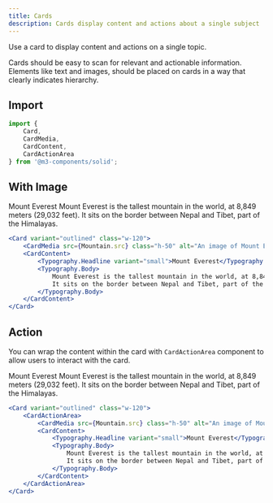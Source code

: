 ```yaml
---
title: Cards
description: Cards display content and actions about a single subject
---
```



Use a card to display content and actions on a single topic.

Cards should be easy to scan for relevant and actionable information. 
Elements like text and images, should be placed on cards in a way that clearly indicates hierarchy.

## Import

```jsx
import {
    Card,
    CardMedia,
    CardContent,
    CardActionArea
} from '@m3-components/solid';
```

## With Image

<ComponentPreview>
    <Card variant="outlined" class="w-120">
        <CardMedia src={Mountain.src} class="h-50" alt="An image of Mount Everest"  />
        <CardContent>
            <Typography.Headline variant="small">Mount Everest</Typography.Headline>
            <Typography.Body>
                Mount Everest is the tallest mountain in the world, at 8,849 meters (29,032 feet).
                It sits on the border between Nepal and Tibet, part of the Himalayas.
            </Typography.Body>
        </CardContent>
    </Card>
</ComponentPreview>

   
```jsx
<Card variant="outlined" class="w-120">
    <CardMedia src={Mountain.src} class="h-50" alt="An image of Mount Everest"  />
    <CardContent>
        <Typography.Headline variant="small">Mount Everest</Typography.Headline>
        <Typography.Body>
            Mount Everest is the tallest mountain in the world, at 8,849 meters (29,032 feet).
            It sits on the border between Nepal and Tibet, part of the Himalayas.
        </Typography.Body>
    </CardContent>
</Card>
```

## Action

You can wrap the content within the card with `CardActionArea` component to allow users to interact with the card.

<ComponentPreview>
    <Card variant="outlined" class="w-120">
        <CardActionArea client:load>
            <CardMedia src={Mountain.src} class="h-50" alt="An image of Mount Everest"  />
            <CardContent>
                <Typography.Headline variant="small">Mount Everest</Typography.Headline>
                <Typography.Body>
                    Mount Everest is the tallest mountain in the world, at 8,849 meters (29,032 feet).
                    It sits on the border between Nepal and Tibet, part of the Himalayas.
                </Typography.Body>
            </CardContent>
        </CardActionArea>
    </Card>
</ComponentPreview>

```jsx
<Card variant="outlined" class="w-120">
    <CardActionArea>
        <CardMedia src={Mountain.src} class="h-50" alt="An image of Mount Everest"  />
        <CardContent>
            <Typography.Headline variant="small">Mount Everest</Typography.Headline>
            <Typography.Body>
                Mount Everest is the tallest mountain in the world, at 8,849 meters (29,032 feet).
                It sits on the border between Nepal and Tibet, part of the Himalayas.
            </Typography.Body>
        </CardContent>
    </CardActionArea>
</Card>
```